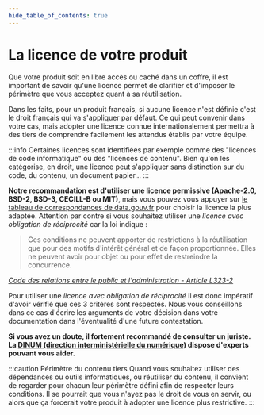 ```yaml
---
hide_table_of_contents: true
---
```


# La licence de votre produit

Que votre produit soit en libre accès ou caché dans un coffre, il est important de savoir qu'une licence permet de clarifier et d'imposer le périmètre que vous acceptez quant à sa réutilisation.

Dans les faits, pour un produit français, si aucune licence n'est définie c'est le droit français qui va s'appliquer par défaut. Ce qui peut convenir dans votre cas, mais adopter une licence connue internationalement permettra à des tiers de comprendre facilement les attendus établis par votre équipe.

:::info
Certaines licences sont identifiées par exemple comme des "licences de code informatique" ou des "licences de contenu". Bien qu'on les catégorise, en droit, une licence peut s'appliquer sans distinction sur du code, du contenu, un document papier...
:::

**Notre recommandation est d'utiliser une licence permissive (Apache-2.0, BSD-2, BSD-3, CECILL-B ou MIT)**, mais vous pouvez vous appuyer sur [le tableau de correspondances de data.gouv.fr](https://www.data.gouv.fr/en/pages/legal/licences/) pour choisir la licence la plus adaptée. Attention par contre si vous souhaitez utiliser une _licence avec obligation de réciprocité_ car la loi indique :

> Ces conditions ne peuvent apporter de restrictions à la réutilisation que pour des motifs d'intérêt général et de façon proportionnée. Elles ne peuvent avoir pour objet ou pour effet de restreindre la concurrence.

_[Code des relations entre le public et l'administration - Article L323-2](https://www.legifrance.gouv.fr/codes/article_lc/LEGIARTI000033219073)_

Pour utiliser une _licence avec obligation de réciprocité_ il est donc impératif d'avoir vérifié que ces 3 critères sont respectés. Nous vous conseillons dans ce cas d'écrire les arguments de votre décision dans votre documentation dans l'éventualité d'une future contestation.

**Si vous avez un doute, il fortement recommandé de consulter un juriste. La [DINUM (direction interministérielle du numérique)](https://www.numerique.gouv.fr/dinum/) dispose d'experts pouvant vous aider.**

:::caution Périmètre du contenu tiers
Quand vous souhaitez utiliser des dépendances ou outils informatiques, ou réutiliser du contenu, il convient de regarder pour chacun leur périmètre défini afin de respecter leurs conditions. Il se pourrait que vous n'ayez pas le droit de vous en servir, ou alors que ça forcerait votre produit à adopter une licence plus restrictive.
:::
